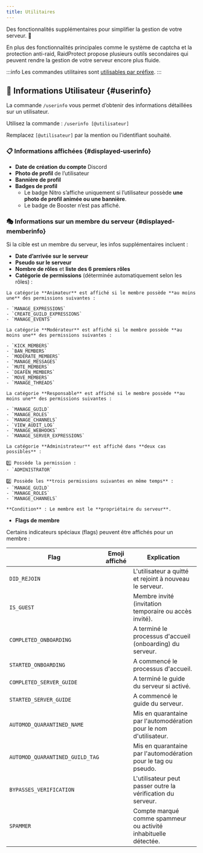 ```yaml
---
title: Utilitaires
---
```



Des fonctionnalités supplémentaires pour simplifier la gestion de votre serveur. 🔧

En plus des fonctionnalités principales comme le système de captcha et la protection anti-raid, RaidProtect propose plusieurs outils secondaires qui peuvent rendre la gestion de votre serveur encore plus fluide.

:::info
Les commandes utilitaires sont [utilisables par préfixe](../guides/prefix.md).
:::

## 👤 Informations Utilisateur {#userinfo}

La commande `/userinfo` vous permet d’obtenir des informations détaillées sur un utilisateur.

Utilisez la commande : ```/userinfo [@utilisateur]```

Remplacez `[@utilisateur]` par la mention ou l’identifiant souhaité.

### 📋 Informations affichées {#displayed-userinfo}

- **Date de création du compte** Discord
- **Photo de profil** de l’utilisateur
- **Bannière de profil**
- **Badges de profil**
  - Le badge Nitro s’affiche uniquement si l’utilisateur possède **une photo de profil animée ou une bannière**.
  - Le badge de Booster n’est pas affiché.


### 🎭 Informations sur un membre du serveur {#displayed-memberinfo}

Si la cible est un membre du serveur, les infos supplémentaires incluent :

- **Date d’arrivée sur le serveur**
- **Pseudo sur le serveur**
- **Nombre de rôles** et **liste des 6 premiers rôles**
- **Catégorie de permissions** (déterminée automatiquement selon les rôles) :

<SeparatedBox>
<Tabs>
  <TabItem value="animator" label="Animateur" default>

    La catégorie **Animateur** est affiché si le membre possède **au moins une** des permissions suivantes :

    - `MANAGE_EXPRESSIONS`
    - `CREATE_GUILD_EXPRESSIONS`
    - `MANAGE_EVENTS`

  </TabItem>
  <TabItem value="moderator" label="Modérateur">

    La catégorie **Modérateur** est affiché si le membre possède **au moins une** des permissions suivantes :

    - `KICK_MEMBERS`
    - `BAN_MEMBERS`
    - `MODERATE_MEMBERS`
    - `MANAGE_MESSAGES`
    - `MUTE_MEMBERS`
    - `DEAFEN_MEMBERS`
    - `MOVE_MEMBERS`
    - `MANAGE_THREADS`

  </TabItem>
  <TabItem value="manager" label="Responsable">

    La catégorie **Responsable** est affiché si le membre possède **au moins une** des permissions suivantes :

    - `MANAGE_GUILD`
    - `MANAGE_ROLES`
    - `MANAGE_CHANNELS`
    - `VIEW_AUDIT_LOG`
    - `MANAGE_WEBHOOKS`
    - `MANAGE_SERVER_EXPRESSIONS`

  </TabItem>
  <TabItem value="admin" label="Administrateur">

    La catégorie **Administrateur** est affiché dans **deux cas possibles** :

    1️⃣ Possède la permission :
    - `ADMINISTRATOR`

    2️⃣ Possède les **trois permissions suivantes en même temps** :
    - `MANAGE_GUILD`
    - `MANAGE_ROLES`
    - `MANAGE_CHANNELS`

  </TabItem>
  <TabItem value="owner" label="Propriétaire">

    **Condition** : Le membre est le **propriétaire du serveur**.

  </TabItem>
</Tabs>
</SeparatedBox>

- **Flags de membre**

Certains indicateurs spéciaux (flags) peuvent être affichés pour un membre :

| **Flag**                                 | **Emoji affiché**                                                                                                               | **Explication**                                                   |
| ---------------------------------------- | --------------------------------------------------------------------------------------------------------------------------------| ----------------------------------------------------------------- |
| `DID_REJOIN`                             | <Icon src="./assets/icons/MemberDidRejoin.svg" alt="icon MemberDidRejoin" title=":MemberDidRejoin:"/>                           | L'utilisateur a quitté et rejoint à nouveau le serveur.           |
| `IS_GUEST`                               | <Icon src="./assets/icons/MemberIsGuest.svg" alt="icon MemberIsGuest" title=":MemberIsGuest:"/>                                 | Membre invité (invitation temporaire ou accès invité).            |
| `COMPLETED_ONBOARDING`                   | <Icon src="./assets/icons/OnboardingCompleted.svg" alt="icon OnboardingCompleted" title=":OnboardingCompleted:"/>               | A terminé le processus d'accueil (onboarding) du serveur.         |
| `STARTED_ONBOARDING`                     | <Icon src="./assets/icons/OnboardingStarted.svg" alt="icon OnboardingStarted" title=":OnboardingStarted:"/>                     | A commencé le processus d'accueil.                                |
| `COMPLETED_SERVER_GUIDE`                 | <Icon src="./assets/icons/ServerGuideCompleted.svg" alt="icon ServerGuideCompleted" title=":ServerGuideCompleted:"/>            | A terminé le guide du serveur si activé.                          |
| `STARTED_SERVER_GUIDE`                   | <Icon src="./assets/icons/ServerGuideStarted.svg" alt="icon ServerGuideStarted" title=":ServerGuideStarted:"/>                  | A commencé le guide du serveur.                                   |
| `AUTOMOD_QUARANTINED_NAME`               | <Icon src="./assets/icons/MemberQuarantined.svg" alt="icon MemberQuarantined" title=":MemberQuarantined:"/>                     | Mis en quarantaine par l'automodération pour le nom d'utilisateur.|
| `AUTOMOD_QUARANTINED_GUILD_TAG`          | <Icon src="./assets/icons/MemberQuarantined.svg" alt="icon MemberQuarantined" title=":MemberQuarantined:"/>                     | Mis en quarantaine par l'automodération pour le tag ou pseudo.    |
| `BYPASSES_VERIFICATION`                  | <Icon src="./assets/icons/BypassVerification.svg" alt="icon BypassVerification" title=":BypassVerification:"/>                  | L'utilisateur peut passer outre la vérification du serveur.       |
| `SPAMMER`                                | <Icon src="./assets/icons/UnusualAccountActivity.svg" alt="icon UnusualAccountActivity" title=":UnusualAccountActivity:"/>      | Compte marqué comme spammeur ou activité inhabituelle détectée.   |